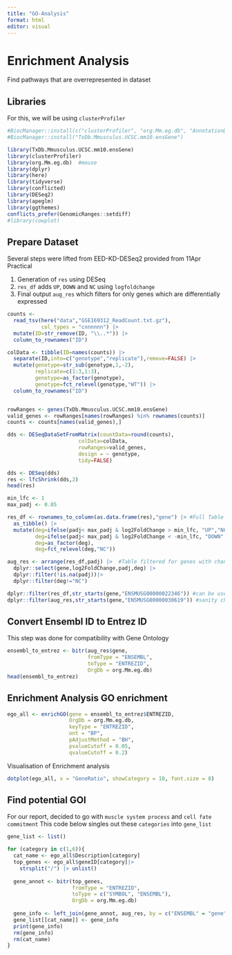 ---
title: "GO-Analysis"
format: html
editor: visual
---

# Enrichment Analysis

Find pathways that are overrepresented in dataset

## Libraries

For this, we will be using `clusterProfiler`

```{r}
#BiocManager::install(c("clusterProfiler", "org.Mm.eg.db", "AnnotationDbi", "BiocGenerics"))
#BiocManager::install("TxDb.Mmusculus.UCSC.mm10.ensGene")

library(TxDb.Mmusculus.UCSC.mm10.ensGene)
library(clusterProfiler)
library(org.Mm.eg.db)  #mouse
library(dplyr)
library(here)
library(tidyverse)
library(conflicted)
library(DESeq2)
library(apeglm)
library(ggthemes)
conflicts_prefer(GenomicRanges::setdiff)
#library(cowplot) 
```

## Prepare Dataset

Several steps were lifted from EED-KD-DESeq2 provided from 11Apr Practical\

1.  Generation of `res` using DESeq\
2.  `res_df` adds `UP`, `DOWN` and `NC` using `logfoldchange`\
3.  Final output `aug_res` which filters for only genes which are differentially expressed\

```{r}
counts <- 
  read_tsv(here("data","GSE169312_ReadCount.txt.gz"),
           col_types = "cnnnnnn") |>
  mutate(ID=str_remove(ID, "\\..*")) |>
  column_to_rownames("ID")

colData <- tibble(ID=names(counts)) |>
  separate(ID,into=c("genotype","replicate"),remove=FALSE) |>
  mutate(genotype=str_sub(genotype,1,-2),
         replicate=c(1:3,1:3),
         genotype=as_factor(genotype),
         genotype=fct_relevel(genotype,"WT")) |>
  column_to_rownames("ID")


rowRanges <- genes(TxDb.Mmusculus.UCSC.mm10.ensGene)
valid_genes <- rowRanges[names(rowRanges) %in% rownames(counts)]
counts <- counts[names(valid_genes),]

dds <- DESeqDataSetFromMatrix(countData=round(counts),
                       colData=colData,
                       rowRanges=valid_genes,
                       design = ~ genotype,
                       tidy=FALSE)

dds <- DESeq(dds)
res <- lfcShrink(dds,2)
head(res)

min_lfc <- 1 
max_padj <- 0.05

res_df <- rownames_to_column(as.data.frame(res),"gene") |> #Full Table
  as_tibble() |> 
  mutate(deg=ifelse(padj< max_padj & log2FoldChange > min_lfc, "UP","NC"),
         deg=ifelse(padj< max_padj & log2FoldChange < -min_lfc, "DOWN",deg),
         deg=as_factor(deg),
         deg=fct_relevel(deg,"NC"))

aug_res <- arrange(res_df,padj) |>  #Table filtered for genes with change
  dplyr::select(gene,log2FoldChange,padj,deg) |>
  dplyr::filter(!is.na(padj))|>
  dplyr::filter(deg!="NC")

dplyr::filter(res_df,str_starts(gene,"ENSMUSG00000022346")) #can be used to search specific genes #Myc
dplyr::filter(aug_res,str_starts(gene,"ENSMUSG00000030619")) #sanity check for EED
```

## Convert Ensembl ID to Entrez ID

This step was done for compatibility with Gene Ontology

```{r}
ensembl_to_entrez <- bitr(aug_res$gene,
                          fromType = "ENSEMBL",
                          toType = "ENTREZID",
                          OrgDb = org.Mm.eg.db)
head(ensembl_to_entrez)

```

## Enrichment Analysis GO enrichment

```{r}
ego_all <- enrichGO(gene = ensembl_to_entrez$ENTREZID,
                    OrgDb = org.Mm.eg.db,
                    keyType = "ENTREZID",
                    ont = "BP",
                    pAdjustMethod = "BH",
                    pvalueCutoff = 0.05,
                    qvalueCutoff = 0.2)
```

Visualisation of Enrichment analysis

```{r}

dotplot(ego_all, x = "GeneRatio", showCategory = 10, font.size = 8)
```

## Find potential GOI

For our report, decided to go with `muscle system process` and `cell fate commitment` This code below singles out these `categories` into `gene_list`

```{r}
gene_list <- list()

for (category in c(1,6)){
  cat_name <- ego_all$Description[category]
  top_genes <- ego_all$geneID[category]|> 
    strsplit("/") |> unlist()
  
  gene_annot <- bitr(top_genes,
                     fromType = "ENTREZID",
                     toType = c("SYMBOL", "ENSEMBL"),
                     OrgDb = org.Mm.eg.db)
  
  gene_info <- left_join(gene_annot, aug_res, by = c("ENSEMBL" = "gene"))
  gene_list[[cat_name]] <- gene_info
  print(gene_info)
  rm(gene_info)
  rm(cat_name)
}
```
